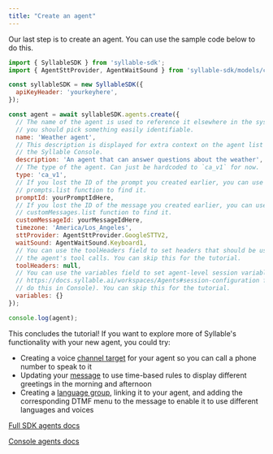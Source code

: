 ```yaml
---
title: "Create an agent"
---
```


Our last step is to create an agent. You can use the sample code below to do this.

```javascript
import { SyllableSDK } from 'syllable-sdk';
import { AgentSttProvider, AgentWaitSound } from 'syllable-sdk/models/components/index.js';

const syllableSDK = new SyllableSDK({
  apiKeyHeader: 'yourkeyhere',
});

const agent = await syllableSDK.agents.create({
  // The name of the agent is used to reference it elsewhere in the system, so
  // you should pick something easily identifiable.
  name: 'Weather agent',
  // This description is displayed for extra context on the agent list screen in
  // the Syllable Console.
  description: 'An agent that can answer questions about the weather',
  // The type of the agent. Can just be hardcoded to `ca_v1` for now.
  type: 'ca_v1',
  // If you lost the ID of the prompt you created earlier, you can use the
  // prompts.list function to find it.
  promptId: yourPromptIdHere,
  // If you lost the ID of the message you created earlier, you can use the
  // customMessages.list function to find it.
  customMessageId: yourMessageIdHere,
  timezone: 'America/Los_Angeles',
  sttProvider: AgentSttProvider.GoogleSTTV2,
  waitSound: AgentWaitSound.Keyboard1,
  // You can use the toolHeaders field to set headers that should be used for
  // the agent's tool calls. You can skip this for the tutorial.
  toolHeaders: null,
  // You can use the variables field to set agent-level session variables (see
  // https://docs.syllable.ai/workspaces/Agents#session-configuration for how to
  // do this in Console). You can skip this for the tutorial.
  variables: {}
});

console.log(agent);
```

This concludes the tutorial\! If you want to explore more of Syllable's functionality with your new agent, you could try:

- Creating a voice [channel target](/sdk-docs/Targets) for your agent so you can call a phone number to speak to it
- Updating your [message](/sdk-docs/CustomMessages) to use time-based rules to display different greetings in the morning and afternoon
- Creating a [language group](/sdk-docs/languagegroups), linking it to your agent, and adding the corresponding DTMF menu to the message to enable it to use different languages and voices

[Full SDK agents docs](/sdk-docs/Agents)

[Console agents docs](/workspaces/Agents)